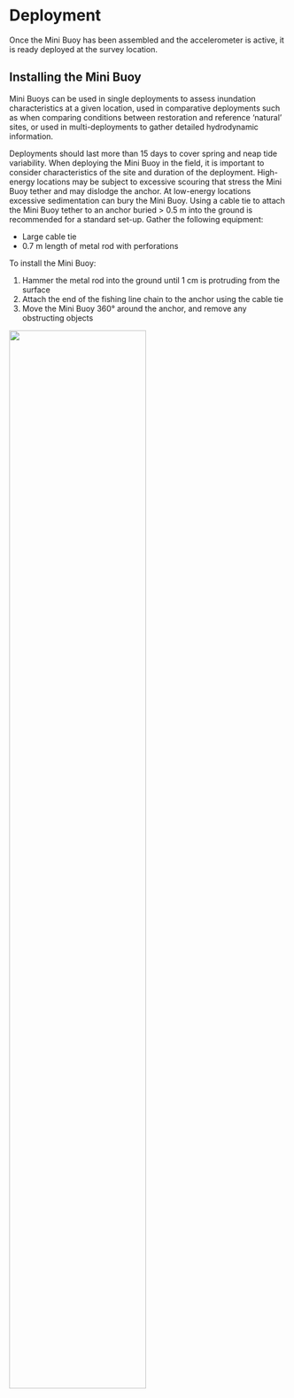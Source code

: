 # Deployment

Once the Mini Buoy has been assembled and the accelerometer is active, it is ready deployed at the survey location.

## Installing the Mini Buoy

Mini Buoys can be used in single deployments to assess inundation characteristics at a given location, used in comparative deployments such as when comparing conditions between restoration and reference 'natural' sites, or used in multi-deployments to gather detailed hydrodynamic information.

Deployments should last more than 15 days to cover spring and neap tide variability. When deploying the Mini Buoy in the field, it is important to consider characteristics of the site and duration of the deployment. High-energy locations may be subject to excessive scouring that stress the Mini Buoy tether and may dislodge the anchor. At low-energy locations excessive sedimentation can bury the Mini Buoy. Using a cable tie to attach the Mini Buoy tether to an anchor buried > 0.5 m into the ground is recommended for a standard set-up. Gather the following equipment:

* Large cable tie
* 0.7 m length of metal rod with perforations

To install the Mini Buoy:

1. Hammer the metal rod into the ground until 1 cm is protruding from the surface
2. Attach the end of the fishing line chain to the anchor using the cable tie
3. Move the Mini Buoy 360° around the anchor, and remove any obstructing objects

![](figs/MiniBuoyDeployment.jpg){fig-align='centre' width=70%}
